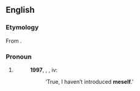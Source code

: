 ==English==

===Etymology===
From {{affix|en|me|-self}}.

===Pronoun===
{{en-pron}}

# {{lb|en|slang|or|dialectal|UK}} {{alternative form of|myself|lang=en}}
#: '''1997''', {{w|J.K. Rowling}}, ''{{w|Harry Potter and the Philosopher's Stone}}'', iv:
#:: ‘True, I haven’t introduced '''meself'''.’